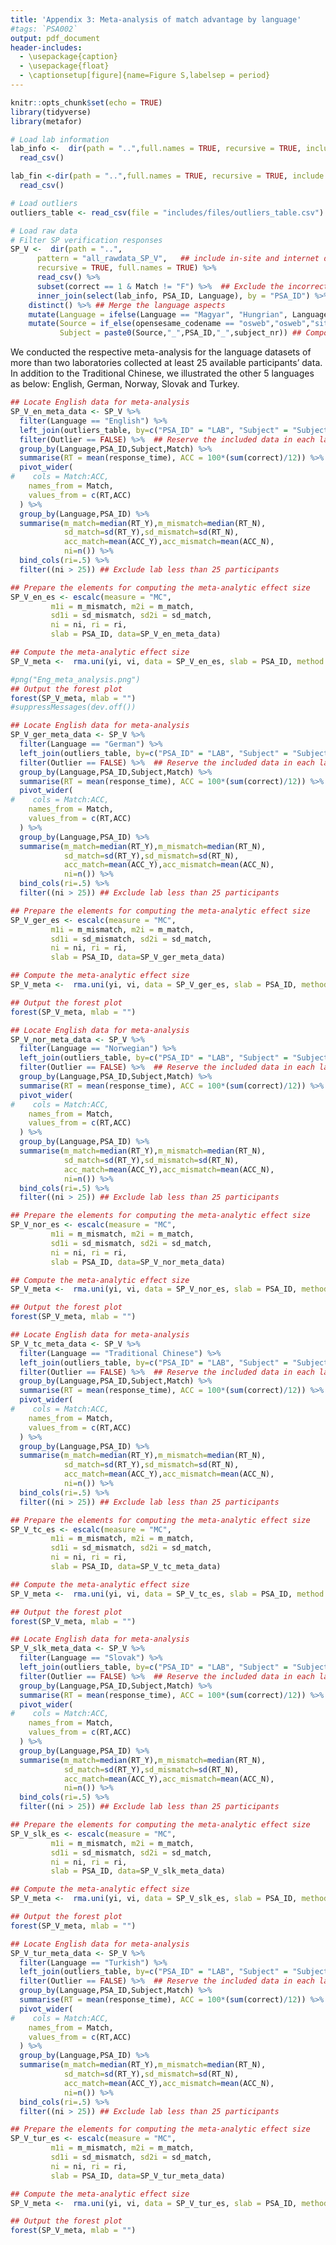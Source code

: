 ```yaml
---
title: 'Appendix 3: Meta-analysis of match advantage by language'
#tags: `PSA002`
output: pdf_document
header-includes:
  - \usepackage{caption}
  - \usepackage{float}
  - \captionsetup[figure]{name=Figure S,labelsep = period}
---
```


```r
knitr::opts_chunk$set(echo = TRUE)
library(tidyverse)
library(metafor)
```




```r
# Load lab information
lab_info <-  dir(path = "..",full.names = TRUE, recursive = TRUE, include.dirs = TRUE, pattern = "Lab_info.csv")  %>%
  read_csv()

lab_fin <-dir(path = "..",full.names = TRUE, recursive = TRUE, include.dirs = TRUE, pattern = "lab_fin.csv")  %>%
  read_csv()

# Load outliers
outliers_table <- read_csv(file = "includes/files/outliers_table.csv")

# Load raw data 
# Filter SP verification responses
SP_V <-  dir(path = "..",
      pattern = "all_rawdata_SP_V",   ## include in-site and internet data
      recursive = TRUE, full.names = TRUE) %>% 
      read_csv() %>%
      subset(correct == 1 & Match != "F") %>%  ## Exclude the incorrect responses and filler trials
      inner_join(select(lab_info, PSA_ID, Language), by = "PSA_ID") %>%
    distinct() %>% ## Merge the language aspects
    mutate(Language = ifelse(Language == "Magyar", "Hungrian", Language)) %>%  ## Switch "Magyar" to "Hungrian"
    mutate(Source = if_else(opensesame_codename == "osweb","osweb","site"), 
           Subject = paste0(Source,"_",PSA_ID,"_",subject_nr)) ## Compose the unique participant id
```

We conducted the respective meta-analysis for the language datasets of more than two laboratories collected at least 25 available participants' data. In addition to the Traditional Chinese, we illustrated the other 5 languages as below: English, German, Norway, Slovak and Turkey.


```r
## Locate English data for meta-analysis
SP_V_en_meta_data <- SP_V %>%
  filter(Language == "English") %>%
  left_join(outliers_table, by=c("PSA_ID" = "LAB", "Subject" = "Subject")) %>%
  filter(Outlier == FALSE) %>%  ## Reserve the included data in each lab
  group_by(Language,PSA_ID,Subject,Match) %>%
  summarise(RT = mean(response_time), ACC = 100*(sum(correct)/12)) %>%
  pivot_wider(
#    cols = Match:ACC,
    names_from = Match,
    values_from = c(RT,ACC)
  ) %>%
  group_by(Language,PSA_ID) %>%
  summarise(m_match=median(RT_Y),m_mismatch=median(RT_N),
            sd_match=sd(RT_Y),sd_mismatch=sd(RT_N),
            acc_match=mean(ACC_Y),acc_mismatch=mean(ACC_N),
            ni=n()) %>%
  bind_cols(ri=.5) %>%
  filter((ni > 25)) ## Exclude lab less than 25 participants

## Prepare the elements for computing the meta-analytic effect size
SP_V_en_es <- escalc(measure = "MC", 
         m1i = m_mismatch, m2i = m_match, 
         sd1i = sd_mismatch, sd2i = sd_match, 
         ni = ni, ri = ri, 
         slab = PSA_ID, data=SP_V_en_meta_data)

## Compute the meta-analytic effect size
SP_V_meta <-  rma.uni(yi, vi, data = SP_V_en_es, slab = PSA_ID, method = "REML", digits = 2)

#png("Eng_meta_analysis.png")
## Output the forest plot
forest(SP_V_meta, mlab = "")
#suppressMessages(dev.off())
```


```r
## Locate English data for meta-analysis
SP_V_ger_meta_data <- SP_V %>%
  filter(Language == "German") %>%
  left_join(outliers_table, by=c("PSA_ID" = "LAB", "Subject" = "Subject")) %>%
  filter(Outlier == FALSE) %>%  ## Reserve the included data in each lab
  group_by(Language,PSA_ID,Subject,Match) %>%
  summarise(RT = mean(response_time), ACC = 100*(sum(correct)/12)) %>%
  pivot_wider(
#    cols = Match:ACC,
    names_from = Match,
    values_from = c(RT,ACC)
  ) %>%
  group_by(Language,PSA_ID) %>%
  summarise(m_match=median(RT_Y),m_mismatch=median(RT_N),
            sd_match=sd(RT_Y),sd_mismatch=sd(RT_N),
            acc_match=mean(ACC_Y),acc_mismatch=mean(ACC_N),
            ni=n()) %>%
  bind_cols(ri=.5) %>%
  filter((ni > 25)) ## Exclude lab less than 25 participants

## Prepare the elements for computing the meta-analytic effect size
SP_V_ger_es <- escalc(measure = "MC", 
         m1i = m_mismatch, m2i = m_match, 
         sd1i = sd_mismatch, sd2i = sd_match, 
         ni = ni, ri = ri, 
         slab = PSA_ID, data=SP_V_ger_meta_data)

## Compute the meta-analytic effect size
SP_V_meta <-  rma.uni(yi, vi, data = SP_V_ger_es, slab = PSA_ID, method = "REML", digits = 2)

## Output the forest plot
forest(SP_V_meta, mlab = "")
```


```r
## Locate English data for meta-analysis
SP_V_nor_meta_data <- SP_V %>%
  filter(Language == "Norwegian") %>%
  left_join(outliers_table, by=c("PSA_ID" = "LAB", "Subject" = "Subject")) %>%
  filter(Outlier == FALSE) %>%  ## Reserve the included data in each lab
  group_by(Language,PSA_ID,Subject,Match) %>%
  summarise(RT = mean(response_time), ACC = 100*(sum(correct)/12)) %>%
  pivot_wider(
#    cols = Match:ACC,
    names_from = Match,
    values_from = c(RT,ACC)
  ) %>%
  group_by(Language,PSA_ID) %>%
  summarise(m_match=median(RT_Y),m_mismatch=median(RT_N),
            sd_match=sd(RT_Y),sd_mismatch=sd(RT_N),
            acc_match=mean(ACC_Y),acc_mismatch=mean(ACC_N),
            ni=n()) %>%
  bind_cols(ri=.5) %>%
  filter((ni > 25)) ## Exclude lab less than 25 participants

## Prepare the elements for computing the meta-analytic effect size
SP_V_nor_es <- escalc(measure = "MC", 
         m1i = m_mismatch, m2i = m_match, 
         sd1i = sd_mismatch, sd2i = sd_match, 
         ni = ni, ri = ri, 
         slab = PSA_ID, data=SP_V_nor_meta_data)

## Compute the meta-analytic effect size
SP_V_meta <-  rma.uni(yi, vi, data = SP_V_nor_es, slab = PSA_ID, method = "REML", digits = 2)

## Output the forest plot
forest(SP_V_meta, mlab = "")
```


```r
## Locate English data for meta-analysis
SP_V_tc_meta_data <- SP_V %>%
  filter(Language == "Traditional Chinese") %>%
  left_join(outliers_table, by=c("PSA_ID" = "LAB", "Subject" = "Subject")) %>%
  filter(Outlier == FALSE) %>%  ## Reserve the included data in each lab
  group_by(Language,PSA_ID,Subject,Match) %>%
  summarise(RT = mean(response_time), ACC = 100*(sum(correct)/12)) %>%
  pivot_wider(
#    cols = Match:ACC,
    names_from = Match,
    values_from = c(RT,ACC)
  ) %>%
  group_by(Language,PSA_ID) %>%
  summarise(m_match=median(RT_Y),m_mismatch=median(RT_N),
            sd_match=sd(RT_Y),sd_mismatch=sd(RT_N),
            acc_match=mean(ACC_Y),acc_mismatch=mean(ACC_N),
            ni=n()) %>%
  bind_cols(ri=.5) %>%
  filter((ni > 25)) ## Exclude lab less than 25 participants

## Prepare the elements for computing the meta-analytic effect size
SP_V_tc_es <- escalc(measure = "MC", 
         m1i = m_mismatch, m2i = m_match, 
         sd1i = sd_mismatch, sd2i = sd_match, 
         ni = ni, ri = ri, 
         slab = PSA_ID, data=SP_V_tc_meta_data)

## Compute the meta-analytic effect size
SP_V_meta <-  rma.uni(yi, vi, data = SP_V_tc_es, slab = PSA_ID, method = "REML", digits = 2)

## Output the forest plot
forest(SP_V_meta, mlab = "")

```




```r
## Locate English data for meta-analysis
SP_V_slk_meta_data <- SP_V %>%
  filter(Language == "Slovak") %>%
  left_join(outliers_table, by=c("PSA_ID" = "LAB", "Subject" = "Subject")) %>%
  filter(Outlier == FALSE) %>%  ## Reserve the included data in each lab
  group_by(Language,PSA_ID,Subject,Match) %>%
  summarise(RT = mean(response_time), ACC = 100*(sum(correct)/12)) %>%
  pivot_wider(
#    cols = Match:ACC,
    names_from = Match,
    values_from = c(RT,ACC)
  ) %>%
  group_by(Language,PSA_ID) %>%
  summarise(m_match=median(RT_Y),m_mismatch=median(RT_N),
            sd_match=sd(RT_Y),sd_mismatch=sd(RT_N),
            acc_match=mean(ACC_Y),acc_mismatch=mean(ACC_N),
            ni=n()) %>%
  bind_cols(ri=.5) %>%
  filter((ni > 25)) ## Exclude lab less than 25 participants

## Prepare the elements for computing the meta-analytic effect size
SP_V_slk_es <- escalc(measure = "MC", 
         m1i = m_mismatch, m2i = m_match, 
         sd1i = sd_mismatch, sd2i = sd_match, 
         ni = ni, ri = ri, 
         slab = PSA_ID, data=SP_V_slk_meta_data)

## Compute the meta-analytic effect size
SP_V_meta <-  rma.uni(yi, vi, data = SP_V_slk_es, slab = PSA_ID, method = "REML", digits = 2)

## Output the forest plot
forest(SP_V_meta, mlab = "")
```


```r
## Locate English data for meta-analysis
SP_V_tur_meta_data <- SP_V %>%
  filter(Language == "Turkish") %>%
  left_join(outliers_table, by=c("PSA_ID" = "LAB", "Subject" = "Subject")) %>%
  filter(Outlier == FALSE) %>%  ## Reserve the included data in each lab
  group_by(Language,PSA_ID,Subject,Match) %>%
  summarise(RT = mean(response_time), ACC = 100*(sum(correct)/12)) %>%
  pivot_wider(
#    cols = Match:ACC,
    names_from = Match,
    values_from = c(RT,ACC)
  ) %>%
  group_by(Language,PSA_ID) %>%
  summarise(m_match=median(RT_Y),m_mismatch=median(RT_N),
            sd_match=sd(RT_Y),sd_mismatch=sd(RT_N),
            acc_match=mean(ACC_Y),acc_mismatch=mean(ACC_N),
            ni=n()) %>%
  bind_cols(ri=.5) %>%
  filter((ni > 25)) ## Exclude lab less than 25 participants

## Prepare the elements for computing the meta-analytic effect size
SP_V_tur_es <- escalc(measure = "MC", 
         m1i = m_mismatch, m2i = m_match, 
         sd1i = sd_mismatch, sd2i = sd_match, 
         ni = ni, ri = ri, 
         slab = PSA_ID, data=SP_V_tur_meta_data)

## Compute the meta-analytic effect size
SP_V_meta <-  rma.uni(yi, vi, data = SP_V_tur_es, slab = PSA_ID, method = "REML", digits = 2)

## Output the forest plot
forest(SP_V_meta, mlab = "")
```